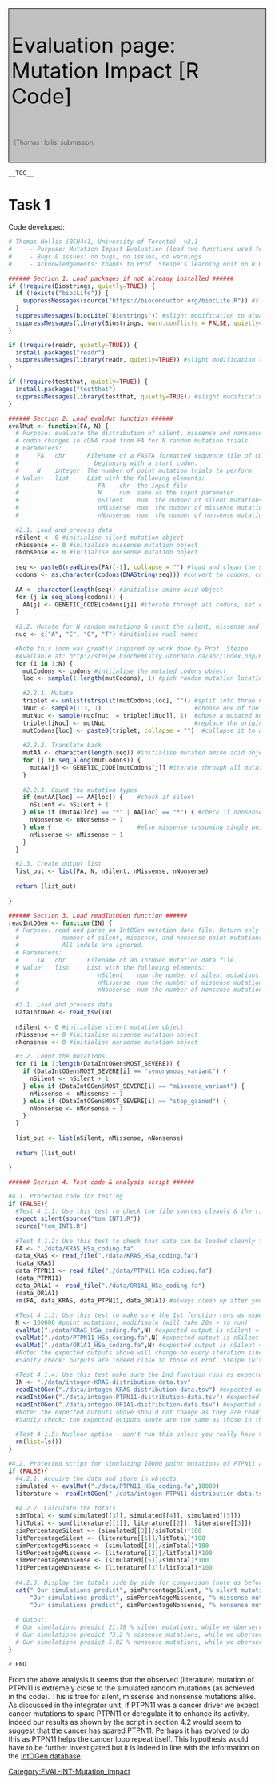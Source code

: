 <div id="ABC">
<div style="padding:5px; border:1px solid #000000; background-color:#C0C0C0; font-size:300%; font-weight:400; color: #000000; width:100%;">
Evaluation page: Mutation Impact [R Code]
<div style="padding:5px; margin-top:20px; margin-bottom:10px; background-color:#C0C0C0; font-size:30%; font-weight:200; color: #000000; ">
(Thomas Hollis' submission)
</div>
</div>


 __TOC__


= Task 1 =

Code developed:

<source lang="r">
# Thomas Hollis (BCH441, University of Toronto) -v2.1 
#     - Purpose: Mutation Impact Evaluation (load two functions used for mutation effect analysis)
#     - Bugs & issues: no bugs, no issues, no warnings
#     - Acknowledgements: thanks to Prof. Steipe's learning unit on R Genetic Code Optimality which was of great help

###### Section 1. Load packages if not already installed ###### 
if (!require(Biostrings, quietly=TRUE)) {
  if (!exists("biocLite")) {
    suppressMessages(source("https://bioconductor.org/biocLite.R")) #slight modification to load silently (I love the clear R documentation)
  }
  suppressMessages(biocLite("Biostrings")) #slight modification to always load packages silently (nb: biocLite does not play nice)
  suppressMessages(library(Biostrings, warn.conflicts = FALSE, quietly=TRUE)) #slight modification to always load packages silently
}

if (!require(readr, quietly=TRUE)) {
  install.packages("readr")
  suppressMessages(library(readr, quietly=TRUE)) #slight modification to always load packages silently
}

if (!require(testthat, quietly=TRUE)) {
  install.packages("testthat")
  suppressMessages(library(testthat, quietly=TRUE)) #slight modification to always load packages silently
}

###### Section 2. Load evalMut function ######
evalMut <- function(FA, N) {
  # Purpose: evaluate the distribution of silent, missense and nonsense
  # codon changes in cDNA read from FA for N random mutation trials.
  # Parameters:
  #     FA   chr      Filename of a FASTA formatted sequence file of cDNA
  #                     beginning with a start codon.
  #     N    integer  The number of point mutation trials to perform
  # Value:   list     List with the following elements:
  #                      FA    chr  the input file
  #                      N     num  same as the input parameter
  #                      nSilent    num  the number of silent mutations
  #                      nMissense  num  the number of missense mutations
  #                      nNonsense  num  the number of nonsense mutations
  
  #2.1. Load and process data
  nSilent <- 0 #initialise silent mutation object
  nMissense <- 0 #initialise missense mutation object
  nNonsense <- 0 #initialise nonsense mutation object
  
  seq <- paste0(readLines(FA)[-1], collapse = "") #load and clean the sequence
  codons <- as.character(codons(DNAString(seq))) #convert to codons, can drop stop codon using  codons <- codons[-length(codons)]
  
  AA <- character(length(seq)) #initialise amino acid object
  for (j in seq_along(codons)) { 
    AA[j] <- GENETIC_CODE[codons[j]] #iterate through all codons, set AA
  }
  
  #2.2. Mutate for N random mutations & count the silent, missense and nonsense codon changes
  nuc <- c("A", "C", "G", "T") #initialise nucl names

  #Note this loop was greatly inspired by work done by Prof. Steipe 
  #Available at: http://steipe.biochemistry.utoronto.ca/abc/index.php/RPR-Genetic_code_optimality
  for (i in 1:N) {
    mutCodons <- codons #initialise the mutated codons object
    loc <- sample(1:length(mutCodons), 1) #pick random mutation location
    
    #2.2.1. Mutate
    triplet <- unlist(strsplit(mutCodons[loc], "")) #split into three nucl.
    iNuc <- sample(1:3, 1)                          #choose one of the three
    mutNuc <- sample(nuc[nuc != triplet[iNuc]], 1)  #chose a mutated nucleotide
    triplet[iNuc] <- mutNuc                         #replace the original
    mutCodons[loc] <- paste0(triplet, collapse = "")  #collapse it to a codon
    
    #2.2.2. Translate back
    mutAA <- character(length(seq)) #initialise mutated amino acid object
    for (j in seq_along(mutCodons)) { 
      mutAA[j] <- GENETIC_CODE[mutCodons[j]] #iterate through all mutated codons, set mutAA
    }
    
    #2.2.3. Count the mutation types
    if (mutAA[loc] == AA[loc]) {    #check if silent
      nSilent <- nSilent + 1
    } else if (mutAA[loc] == "*" | AA[loc] == "*") { #check if nonsense
      nNonsense <- nNonsense + 1
    } else {                        #else missense (assuming single point)
      nMissense <- nMissense + 1
    } 
  }

  #2.3. Create output list   
  list_out <- list(FA, N, nSilent, nMissense, nNonsense)
  
  return (list_out)
  
}

###### Section 3. Load readIntOGen function ######
readIntOGen <- function(IN) {
  # Purpose: read and parse an IntOGen mutation data file. Return only the
  #            number of silent, missense, and nonsense point mutations.
  #            All indels are ignored.
  # Parameters:
  #     IN   chr      Filename of an IntOGen mutation data file.
  # Value:   list     List with the following elements:
  #                      nSilent    num the number of silent mutations
  #                      nMissense  num the number of missense mutations
  #                      nNonsense  num the number of nonsense mutations
  
  #3.1. Load and process data
  DataIntOGen <- read_tsv(IN)
  
  nSilent <- 0 #initialise silent mutation object
  nMissense <- 0 #initialise missense mutation object
  nNonsense <- 0 #initialise nonsense mutation object

  #3.2. Count the mutations
  for (i in 1:length(DataIntOGen$MOST_SEVERE)) {
    if (DataIntOGen$MOST_SEVERE[i] == "synonymous_variant") {
      nSilent <- nSilent + 1
    } else if (DataIntOGen$MOST_SEVERE[i] == "missense_variant") {
      nMissense <- nMissense + 1
    } else if (DataIntOGen$MOST_SEVERE[i] == "stop_gained") {
      nNonsense <- nNonsense + 1
    } 
  }
  
  list_out <- list(nSilent, nMissense, nNonsense)
  
  return (list_out)

}

###### Section 4. Test code & analysis script ######

#4.1. Protected code for testing
if (FALSE){ 
  #Test 4.1.1: Use this test to check the file sources cleanly & the right functions get loaded
  expect_silent(source("tom_INT1.R"))
  source("tom_INT1.R") 
  
  #Test 4.1.2: Use this test to check that data can be loaded cleanly from paths and written to FA
  FA <- "./data/KRAS_HSa_coding.fa"
  data_KRAS <- read_file("./data/KRAS_HSa_coding.fa")
  (data_KRAS)
  data_PTPN11 <- read_file("./data/PTPN11_HSa_coding.fa")
  (data_PTPN11)
  data_OR1A1 <- read_file("./data/OR1A1_HSa_coding.fa")
  (data_OR1A1)
  rm(FA, data_KRAS, data_PTPN11, data_OR1A1) #always clean up after yourself!
  
  #Test 4.1.3: Use this test to make sure the 1st function runs as expected on KRAS, PTPN11 & OR1A1
  N <- 100000 #point mutations, modifiable (will take 20s + to run)
  evalMut("./data/KRAS_HSa_coding.fa",N) #expected output is nSilent = 20501, nMissense = 73927, nNonsense = 5572
  evalMut("./data/PTPN11_HSa_coding.fa",N) #expected output is nSilent = 21038, nMissense = 74066, nNonsense = 4896
  evalMut("./data/OR1A1_HSa_coding.fa",N) #expected output is nSilent = 23382, nMissense = 73007, nNonsense = 3611
  #Note: the expected outputs above will change on every iteration since we have not set a seed 
  #Sanity check: outputs are indeed close to those of Prof. Steipe (with his seq, function outputs nSilent = 24021, nMissense = 67998, nNonsense = 7981)
  
  #Test 4.1.4: Use this test make sure the 2nd function runs as expected
  IN <- "./data/intogen-KRAS-distribution-data.tsv"
  readIntOGen("./data/intogen-KRAS-distribution-data.tsv") #expected output = 16 synonymous, 160 missense, 0 nonsense (as per the file)
  readIntOGen("./data/intogen-PTPN11-distribution-data.tsv") #expected output = 23 synonymous, 82 missense, 5 nonsense (as per the file)
  readIntOGen("./data/intogen-OR1A1-distribution-data.tsv") #expected output = 17 synonymous, 28 missense, 3 nonsense (as per the file)
  #Note: the expected outputs above should not change as they are reading from a file
  #Sanity check: the expected outputs above are the same as those in the file (but not the same as those online, must be much smaller)
  
  #Test 4.1.5: Nuclear option - don't run this unless you really have to
  rm(list=ls()) 
}

#4.2. Protected script for simulating 10000 point mutations of PTPN11 and analysing the results
if (FALSE){ 
  #4.2.1. Acquire the data and store in objects
  simulated <- evalMut("./data/PTPN11_HSa_coding.fa",10000)
  literature <- readIntOGen("./data/intogen-PTPN11-distribution-data.tsv") 
  
  #4.2.2. Calculate the totals 
  simTotal <- sum(simulated[[3]], simulated[[4]], simulated[[5]])
  litTotal <- sum(literature[[1]], literature[[2]], literature[[3]])
  simPercentageSilent <- (simulated[[3]]/simTotal)*100
  litPercentageSilent <- (literature[[1]]/litTotal)*100 
  simPercentageMissense <- (simulated[[4]]/simTotal)*100
  litPercentageMissense <- (literature[[2]]/litTotal)*100
  simPercentageNonsense <- (simulated[[5]]/simTotal)*100
  litPercentageNonsense <- (literature[[3]]/litTotal)*100
  
  #4.2.3. Display the totals side by side for comparison (note as before expected values will fluctuate)
  cat(" Our simulations predict", simPercentageSilent, "% silent mutations, while we oberserved", litPercentageSilent, "%.\n",
      "Our simulations predict", simPercentageMissense, "% missense mutations, while we oberserved", litPercentageMissense, "%.\n",
      "Our simulations predict", simPercentageNonsense, "% nonsense mutations, while we oberserved", litPercentageNonsense, "%.") 
  
  # Output:
  # Our simulations predict 21.78 % silent mutations, while we oberserved 20.90909 %.
  # Our simulations predict 73.2 % missense mutations, while we oberserved 74.54545 %.
  # Our simulations predict 5.02 % nonsense mutations, while we oberserved 4.545455 %.
}

# END
</source>

From the above analysis it seems that the observed (literature) mutation of PTPN11 is extremely close to the simulated random mutations (as achieved in the code). This is true for silent, missense and nonsense mutations alike. As discussed in the integrator unit, if PTPN11 was a cancer driver we expect cancer mutations to spare PTPN11 or deregulate it to enhance its activity. Indeed our results as shown by the script in section 4.2 would seem to suggest that the cancer has spared PTPN11. Perhaps it has evolved to do this as PTPN11 helps the cancer loop repeat itself. This hypothesis would have to be further investigated but it is indeed in line with the information on the [https://www.intogen.org/search?gene=PTPN11 IntOGen database]. 


[[Category:EVAL-INT-Mutation_impact]]

